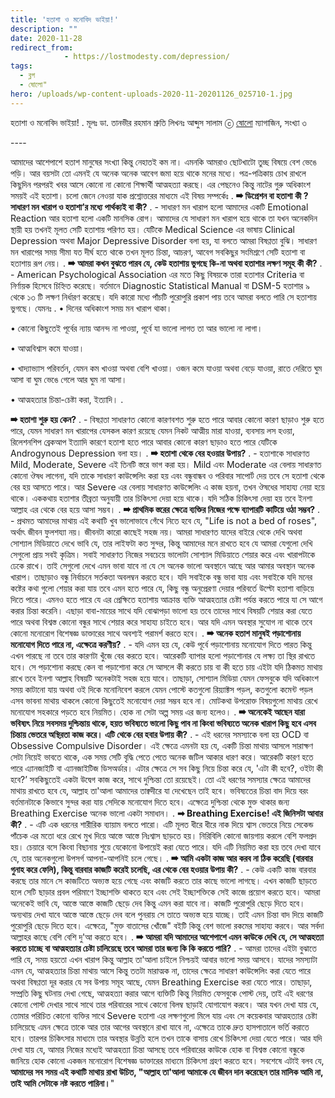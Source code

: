 ```yaml
---
title: 'হতাশা ও মনোবিদ ভাইয়া!'
description: ""
date: 2020-11-28
redirect_from: 
            - https://lostmodesty.com/depression/
tags: 
  - ব্লগ
  - ষোলো"
hero: /uploads/wp-content-uploads-2020-11-20201126_025710-1.jpg
---
```

হতাশা ও মনোবিদ ভাইয়া! . মূলঃ ডা. তানভীর রহমান শ্রুতি লিখনঃ আব্দুস সালাম ⓒ [ষোলো](https://business.facebook.com/SholoOfficial/?__tn__=K-R&eid=ARBPdQqjRATq6kH2EtaDVgB2ypMCRLMzT5eedxCJsNwMgGHZcSKmBmPM8xte_WZFXbd4y1KmSwDvgY9L&fref=mentions&__xts__%5B0%5D=68.ARBgFY8Jd6rTMApV8_6MUNgz6ipfE2fbwPr-OtU9NSJ2PT1fq2Xe-RL2nmZD920FpyyRQIMzJoqLKkF5mN9CIwT6h537o0jH-J5M0tdsMZ9kN7XM0XYeh4GpW3XNiAHDTZLDT-jp5hmtZXWlHrSGxc-8R2-hy3Ix9eC8CyKL58QE6GttEcsXckR2bQKw0lIhrlKRO2hBjIGQtlbaWIkXpYvdpn7xreMDBzOQBSlMy0NEE_7HL4ov-Or-rkSSQ91LJHF9lqrKjbpwtKQbm-OK9DdmD224V7UQ_bvjZTjgnt1HctpAK9AL6tNOqxR-c70FJpb7DtY) ম্যাগাজিন, সংখ্যা ৩

\----

আমাদের আশেপাশে হতাশ মানুষের সংখ্যা কিন্তু নেহাতই কম না। এমনকি আমরাও ছোটখাটো তুচ্ছ বিষয়ে বেশ ভেঙে পড়ি। আর বয়সটা তো এমনই যে অনেক অনেক আবেগ জমা হয়ে থাকে মনের মধ্যে। পত্র-পত্রিকায় চোখ রাখলে কিছুদিন পরপরই খবর আসে কোনো না কোনো শিক্ষার্থী আত্মহত্যা করছে। এর পেছনেও কিন্তু নাটের গুরু অধিকাংশ সময়ই এই হতাশা। চলো জেনে নেওয়া যাক প্রশ্নোত্তরের মাধ্যমে এই বিষয় সম্পর্কেঃ . **➡ ডিপ্রেশন বা হতাশা কী ? সাধারণ মন খারাপ ও হতাশা’র মধ্যে পার্থক্যই বা কী?** . - সাধারণ মন খারাপ হলো আমাদের একটি Emotional Reaction আর হতাশা হলো একটি মানসিক রোগ। আমাদের যে সাধারণ মন খারাপ হয়ে থাকে তা যখন অনেকদিন স্থায়ী হয় তখনই মূলত সেটি হতাশায় পরিণত হয়। যেটিকে Medical Science এর ভাষায় Clinical Depression অথবা Major Depressive Disorder বলা হয়, যা বলতে আমরা বিষণ্ণতা বুঝি। সাধারণ মন খারাপের সময় সীমা যত দীর্ঘ হতে থাকে তখন মূলত চিন্তা, আচরণ, আবেগ সবকিছুর সংমিশ্রণে সেটি হতাশা বা হতাশায় রূপ নেয়। . **➡ আমরা কখন বুঝতে পারব যে, কেউ হতাশায় ভুগছে কি-না অথবা হতাশার লক্ষণ সমূহ কী কী?** . - American Psychological Association এর মতে কিছু বিষয়কে তারা হতাশার Criteria বা নির্ণায়ক হিসেবে চিহ্নিত করেছে। বর্তমানে Diagnostic Statistical Manual বা DSM-5 হতাশার ৯ থেকে ১৩ টি লক্ষণ নির্ধারণ করেছে। যদি কারো মধ্যে পাঁচটি পুরোপুরি প্রকাশ পায় তবে আমরা বলতে পারি সে হতাশায় ভুগছে। যেমনঃ . • দিনের অধিকাংশ সময় মন খারাপ থাকা।

• কোনো কিছুতেই পূর্বের ন্যায় আনন্দ না পাওয়া, পূর্বে যা ভালো লাগত তা আর ভালো না লাগা।

• আত্মবিশ্বাস কমে যাওয়া।

• খাদ্যাভ্যাস পরিবর্তন, যেমন কম খাওয়া অথবা বেশি খাওয়া। ওজন কমে যাওয়া অথবা বেড়ে যাওয়া, রাতে দেরিতে ঘুম আসা বা ঘুম ভেঙে গেলে আর ঘুম না আসা।

• আত্মহত্যার চিন্তা-চেষ্টা করা, ইত্যাদি। .

**➡ হতাশা শুরু হয় কেন?** . - বিষণ্ণতা সাধারণত কোনো কারণবশত শুরু হতে পারে আবার কোনো কারণ ছাড়াও শুরু হতে পারে, যেমন সাধারণ মন খারাপের যেসকল কারণ রয়েছে যেমন নিকট আত্মীয় মারা যাওয়া, ব্যবসায় লস হওয়া, রিলেশনশিপ ব্রেকআপ ইত্যাদি কারণে হতাশা হতে পারে আবার কোনো কারণ ছাড়াও হতে পারে যেটিকে Androgynous Depression বলা হয়। . **➡ হতাশা থেকে বের হওয়ার উপায়?** . - হতাশাকে সাধারণত Mild, Moderate, Severe এই তিনটি স্তরে ভাগ করা হয়। Mild এবং Moderate এর বেলায় সাধারণত কোনো ঔষধ লাগেনা, যদি তাকে সাধারণ কাউন্সেলিং করা হয় এবং বন্ধুবান্ধব ও পরিবার সাপোর্ট দেয় তবে সে হতাশা থেকে বের হয় আসতে পারে। আর Severe এর বেলায় সাধারণত কাউন্সেলিং এ কাজ হয়না, তখন ঔষধের সাহায্য নেয়া হয়ে থাকে। এককথায় হতাশার তীব্রতা অনুযায়ী তার চিকিৎসা দেয়া হয়ে থাকে। যদি সঠিক চিকিৎসা দেয়া হয় তবে ইনশা আল্লাহ এর থেকে বের হয়ে আসা সম্ভব। . **➡ প্রাথমিক স্তরের ক্ষেত্রে ব্যক্তির নিজের পক্ষে ব্যাপারটি কাটিয়ে ওঠা সম্ভব?** . - প্রথমত আমাদের মাথায় এই কথাটি খুব ভালোভাবে গেঁথে নিতে হবে যে, "Life is not a bed of roses", অর্থাৎ জীবন ফুলশয্যা নয়। জীবনটা কারো কাছেই সহজ নয়। আমরা সাধারণত যাদের বাইরে থেকে দেখি অথবা সোশ্যাল মিডিয়াতে দেখে ভাবি যে, তার লাইফটা কত সুন্দর, কিন্তু‌ আমাদের মনে রাখতে হবে যে আমরা যেগুলো দেখি সেগুলো প্রায় সবই কৃত্রিম। সবাই সাধারণত নিজের সবচেয়ে ভালোটা সোশ্যাল মিডিয়াতে শেয়ার করে এবং খারাপটাকে ঢেকে রাখে। তাই সেগুলো দেখে এমন ভাবা যাবে না যে সে অনেক ভালো অবস্থানে আছে আর আমার অবস্থান অনেক খারাপ। তাছাড়াও বন্ধু নির্বাচনে সর্তকতা অবলম্বন করতে হবে। যদি সবাইকে বন্ধু ভাবা যায় এবং সবাইকে যদি মনের কষ্টের কথা গুলো শেয়ার করা যায় তবে এমন হতে পারে যে, কিছু বন্ধু অনুপ্রেরণা দেয়ার পরিবর্তে উল্টো হতাশা বাড়িয়ে দিতে পারে। এমনও হতে পারে যে এর প্রেক্ষিতে হতাশায় আক্রান্ত ব্যক্তি আত্মহত্যার চেষ্টা পর্যন্ত করতে পারে যা সে আগে করার চিন্তা করেনি। এছাড়া বাবা-মায়ের সাথে যদি বোঝাপড়া ভালো হয় তবে তাদের সাথে বিষয়টি শেয়ার করা যেতে পারে অথবা বিশ্বস্ত কোনো বন্ধুর সাথে শেয়ার করে সাহায্য চাইতে হবে। আর যদি এমন অবস্থার সুযোগ না থাকে তবে কোনো মনোরোগ বিশেষজ্ঞ ডাক্তারের সাথে অবশ্যই পরামর্শ করতে হবে। . **➡ অনেক হতাশ মানুষই পড়াশোনায় মনোযোগ দিতে পারে না, এক্ষেত্রে করণীয়?** . - যদি এমন হয় যে, কেউ পূর্বে পড়াশোনায় মনোযোগ দিতে পারত কিন্তু এখন পারছে না তবে তার কারণটা খুঁজে বের করতে হবে। আরেকটি ব্যাপার হলো পড়াশোনার যে লক্ষ্য তা স্থির রাখতে হবে। সে পড়াশোনা করছে কেন বা পড়াশোনা করে সে আসলে কী করতে চায় বা কী হতে চায় এইটা যদি ঠিকমত মাথায় রাখে তবে ইনশা আল্লাহ বিষয়টি অনেকটাই সহজ হয়ে যাবে। তাছাড়া, সোশ্যাল মিডিয়া যেমন ফেসবুকে যদি অধিকাংশ সময় কাটানো যায় অথবা ওই দিকে মনোনিবেশ করলে যেমন পোস্টে কতগুলো রিয়্যাক্টস পড়ল, কতগুলো কমেন্ট পড়ল এসব ভাবনা মাথায় থাকলে কোনো কিছুতেই মনোযোগ দেয়া সম্ভব হবে না। মোটকথা উপরোক্ত বিষয়গুলো মাথায় রেখে মনোযোগ সহকারে পড়তে হবে নিয়মিত। হোক না সেটা অল্প সময় এর জন্য হলেও। . **➡ অনেকেই আছেন যারা ভবিষ্যৎ নিয়ে সবসময় দুশ্চিন্তায় থাকে, হয়ত ভবিষ্যতে ভালো কিছু পাব না কিংবা ভবিষ্যতে অনেক খারাপ কিছু হবে এসব চিন্তায় ভেতরে অস্থিরতা কাজ করে। এটি থেকে বের হবার উপায় কী?** . - এই ধরনের সমস্যাকে বলা হয় OCD বা Obsessive Compulsive Disorder। এই ক্ষেত্রে এমনটা হয় যে, একটি চিন্তা মাথায় আসলে সারাক্ষণ সেটা নিয়েই ভাবতে থাকে, এক সময় সেটি বৃদ্ধি পেতে পেতে অনেক জটিল আকার ধারণ করে। আরেকটি কারণ হতে পারে এ্যানজাইটি বা এ্যানজাইটিজ ডিসঅর্ডার। এটার ক্ষেত্রে সে সব কিছু নিয়ে চিন্তা করে যে, 'এটা কী হবে?, ওইটা কী হবে?’ সবকিছুতেই একটা উদ্বেগ কাজ করে, সাথে দুশ্চিন্তা তো রয়েছেই। তো এই ধরণের সমস্যার ক্ষেত্রে আমাদের মাথায় রাখতে হবে যে, আল্লাহ তা'আলা আমাদের তাক্বদীরে যা দেখেছেন তাই হবে। ভবিষ্যতের চিন্তা বাদ দিয়ে বরং বর্তমানটাকে কিভাবে সুন্দর করা যায় সেদিকে মনোযোগ দিতে হবে। এক্ষেত্রে দুশ্চিন্তা থেকে মুক্ত থাকার জন্য Breathing Exercise অনেক ভালো একটা সমাধান। . **➡ Breathing Exercise! এই জিনিসটা আবার কী?** . - এটি এক ধরনের শারীরিক ব্যায়াম বলতে পারো। এটি মূলত ধীরে ধীরে নাক দিয়ে শ্বাস ভেতরে নিয়ে সেকেন্ড পাঁচেক এর মতো ধরে রেখে মুখ দিয়ে আস্তে আস্তে নিঃশ্বাস ছাড়তে হয়। নিরিবিলি কোনো জায়গায় করলে বেশি ফলপ্রদ হয়। চেয়ারে বসে কিংবা বিছানায় শুয়ে যেকোনো উপায়েই করা যেতে পারে। যদি এটি নিয়মিত করা হয় তবে দেখা যাবে যে, তার অনেকগুলো উপসর্গ আপনা-আপনিই চলে গেছে। . **➡ আমি একটা কাজ আর করব না ঠিক করেছি (বারবার গুনাহ করে ফেলি), কিন্তু বারবার কাজটি করেই চলেছি, এর থেকে বের হওয়ার উপায় কী?** . - কেউ একটি কাজ বারবার করছে তার মানে সে কাজটিতে অভ্যস্ত হয়ে গেছে এবং কাজটি করতে তার কাছে ভালো লাগছে। এখন কাজটি ছাড়তে হলে সেটি ছাড়ার প্রবল পরিমাণে ইচ্ছাশক্তি থাকতে হবে এবং সেই ইচ্ছাশক্তিকে সেই কাজে প্রয়োগ করতে হবে। আমরা অনেকেই ভাবি যে, আস্তে আস্তে কাজটি ছেড়ে দেব কিন্তু এমন করা যাবে না। কাজটি পুরোপুরি ছেড়ে দিতে হবে। অন্যথায় দেখা যাবে আস্তে আস্তে ছেড়ে দেব বলে পুনরায় সে তাতে অভ্যস্ত হয়ে যাচ্ছে। তাই এমন চিন্তা বাদ দিয়ে কাজটি পুরোপুরি ছেড়ে দিতে হবে। এক্ষেত্রে, "মুক্ত বাতাসের খোঁজে" বইটি কিন্তু বেশ ভালো রকমের সাহায্য করবে। আর সর্বদা আল্লাহর কাছে বেশি বেশি দু'আ করতে হবে। . **➡ আমরা যদি আমাদের আশেপাশে এমন কাউকে দেখি যে, সে আত্মহত্যা করতে চাচ্ছে বা আত্মহত্যার চেষ্টা চালিয়েছে তবে আমরা তার জন্য কি কি করতে পারি?** . - আমরা তাদের এইটা বুঝাতে পারি যে, সময় হয়তো এখন খারাপ কিন্তু আল্লাহ তা'আলা চাইলে নিশ্চয়ই আবার ভালো সময় আসবে। যাদের সমস্যাটা এমন যে, আত্মহত্যার চিন্তা মাথায় আসে কিন্তু ততটা মারাত্মক না, তাদের ক্ষেত্রে সাধারণ কাউন্সেলিং করা যেতে পারে অথবা বিষণ্ণতা দূর করার যে সব উপায় সমূহ আছে, যেমন Breathing Exercise করা যেতে পারে। তাছাড়া, সম্প্রতি কিছু ঘটনায় দেখা গেছে, আত্মহত্যা করার আগে ব্যক্তিটি কিন্তু নিয়মিত ফেসবুকে পোস্ট দেয়, তাই এই ধরণের কোনো পোস্ট দেখার সাথে সাথে তার পরিবারের সাথে কোনো বিলম্ব ছাড়াই যোগাযোগ করবে। আর যখন দেখা যায় যে, তোমার পরিচিত কোনো ব্যক্তির সাথে Severe হতাশা এর লক্ষণগুলো মিলে যায় এবং সে কয়েকবার আত্মহত্যার চেষ্টা চালিয়েছে এমন ক্ষেত্রে তাকে আর তার আগের অবস্থানে রাখা যাবে না, এক্ষেত্রে তাকে দ্রুত হাসপাতালে ভর্তি করাতে হবে। তারপর চিকিৎসার মাধ্যমে তার অবস্থার উন্নতি হলে তখন তাকে বাসায় রেখে চিকিৎসা দেয়া যেতে পারে। আর যদি দেখা যায় যে, আমার নিজের মধ্যেই আত্মহত্যা চিন্তা আসছে তবে পরিবারের কাউকে হোক বা বিশ্বস্ত কোনো বন্ধুকে জানিয়ে হোক কোনো একজন মনোরোগ বিশেষজ্ঞ ডাক্তারের মাধ্যমে চিকিৎসা গ্রহণ করতে হবে। সবশেষে এটাই বলব যে, **আমাদের সব সময় এই কথাটি মাথায় রাখা উচিত, "আল্লাহ তা'আলা আমাকে যে জীবন দান করেছেন তার মালিক আমি না, তাই আমি সেটাকে নষ্ট করতে পারিনা।**"
